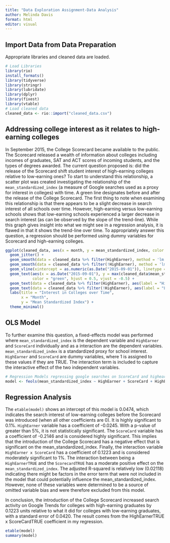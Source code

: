 ---
title: "Data Exploration Assignment-Data Analysis"
author: Melinda Davis
format: html
editor: visual
---

## Import Data from Data Preparation

Appropriate libraries and cleaned data are loaded.

```{r}
# Load Libraries
library(rio)
install_formats()
library(tidyverse)
library(stringr)
library(lubridate)
library(dplyr)
library(fixest)
library(vtable)
# Load cleaned data
cleaned_data <- rio::import("cleaned_data.csv")
```

## Addressing college interest as it relates to high-earning colleges

In September 2015, the College Scorecard became available to the public. The Scorecard released a wealth of information about colleges including incomes of graduates, SAT and ACT scores of incoming students, and the types of degrees awarded. The current question proposed is: did the release of the Scorecard shift student interest of high-earning colleges relative to low-earning ones? To start to understand this relationship, a scatter plot was created investigating the relationship of the `mean_standardized_index` (a measure of Google searches used as a proxy for interest in colleges) with time. A green line designates before and after the release of the College Scorecard. The first thing to note when examining this relationship is that there appears to be a slight decrease in search interest of all schools over time. However, high-earning versus low-earning schools shows that low-earning schools experienced a larger decrease in search interest (as can be observed by the slope of the trend-line). While this graph gives insight into what we might see in a regression analysis, it is flawed in that it shows the trend-line over time. To appropriately answer this question, a regression should be performed using dummy variables for Scorecard and high-earning colleges.

```{r}
ggplot(cleaned_data, aes(x = month, y = mean_standardized_index, color = HighEarner)) +
  geom_jitter() +
  geom_smooth(data = cleaned_data %>% filter(HighEarner), method = 'lm', se = FALSE, color = 'red') +
  geom_smooth(data = cleaned_data %>% filter(!HighEarner), method = 'lm', se = FALSE, color = 'blue') +
  geom_vline(xintercept = as.numeric(as.Date("2015-09-01")), linetype = "dashed", color = "green") +
  geom_text(aes(x = as.Date("2015-09-01"), y = max(cleaned_data$mean_standardized_index), label = "Scorecard Release 09-2015"), 
            color = "green", hjust = 0.5, vjust = -0.5) +
  geom_text(data = cleaned_data %>% filter(HighEarner), aes(label = "High Earner Trend"), x = max(cleaned_data$month), y = max(cleaned_data$mean_standardized_index), color = 'red', hjust = 3, vjust = -0.2) +
  geom_text(data = cleaned_data %>% filter(!HighEarner), aes(label = "Low Earner Trend"), x = max(cleaned_data$month), y = min(cleaned_data$mean_standardized_index), color = 'blue', hjust = 3, vjust = -0.4) +
  labs(title = "Interest in Colleges over Time",
       x = "Month",
       y = "Mean Standardized Index") +
  theme_minimal()


```

## OLS Model

To further examine this question, a fixed-effects model was performed where `mean_standardized_index` is the dependent variable and `HighEarner` and `ScoreCard` individually and as a interaction are the dependent variables. `mean_standardized_index` is a standardized proxy for school interest. `HighEarner` and `ScoreCard` are dummy variables, where 1 is assigned to these values if they are TRUE. The interaction term is included to capture the interactive effect of the two independent variables.

```{r}
# Regression Models regressing google searches on ScoreCard and highearners
model <- feols(mean_standardized_index ~ HighEarner + ScoreCard + HighEarner * ScoreCard, data = cleaned_data)

```

## Regression Analysis

The `etable(model)` shows an intercept of this model is 0.0474, which indicates the search interest of low-earning colleges before the Scorecard was introduced (when all other coefficients are 0). It is highly significant to 0.1%. `HighEarner` variable has a coefficient of -0.0245. With a p-value of greater than 5%, it is not statistically significant. The `ScoreCard` variable has a coefficient of -0.2146 and is considered highly significant. This implies that the introduction of the College Scorecard has a negative effect that is significant on the mean_standardized_index. Finally, the interaction variable `HighEarner x ScoreCard` has a coefficient of 0.1223 and is considered moderately significant to 1%. The interaction between being a `HighEarnerTRUE` and the `ScorecardTRUE` has a moderate positive effect on the `mean_standardized_index`. The adjusted R-squared is relatively low (0.02118) indicating there might be factors in the error term that were not included in the model that could potentially influence the mean_standardized_index. However, none of these variables were determined to be a source of omitted variable bias and were therefore excluded from this model.

In conclusion, the introduction of the College Scorecard increased search activity on Google Trends for colleges with high-earning graduates by 0.1223 units relative to what it did for colleges with low-earning graduates, with a standard error of 0.0420. The result comes from the HighEarnerTRUE x ScoreCardTRUE coefficient in my regression.

```{r}
etable(model)
summary(model)
```
